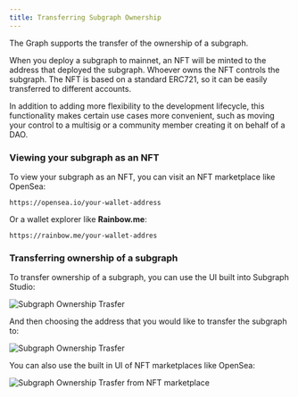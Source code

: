 ```yaml
---
title: Transferring Subgraph Ownership
---
```


The Graph supports the transfer of the ownership of a subgraph.

When you deploy a subgraph to mainnet, an NFT will be minted to the address that deployed the subgraph. Whoever owns the NFT controls the subgraph. The NFT is based on a standard ERC721, so it can be easily transferred to different accounts.

In addition to adding more flexibility to the development lifecycle, this functionality makes certain use cases more convenient, such as moving your control to a multisig or a community member creating it on behalf of a DAO.

### Viewing your subgraph as an NFT

To view your subgraph as an NFT, you can visit an NFT marketplace like OpenSea:

```
https://opensea.io/your-wallet-address
```

Or a wallet explorer like __Rainbow.me__:

```
https://rainbow.me/your-wallet-addres
```

### Transferring ownership of a subgraph

To transfer ownership of a subgraph, you can use the UI built into Subgraph Studio:

![Subgraph Ownership Trasfer](/img/subgraph-ownership-transfer-1.png)

And then choosing the address that you would like to transfer the subgraph to:

![Subgraph Ownership Trasfer](/img/subgraph-ownership-transfer-2.png)

You can also use the built in UI of NFT marketplaces like OpenSea:

![Subgraph Ownership Trasfer from NFT marketplace](/img/subgraph-ownership-transfer-nft-marketplace.png)